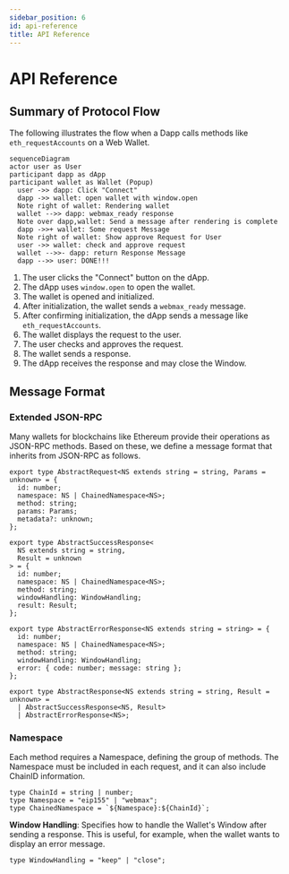 ```yaml
---
sidebar_position: 6
id: api-reference
title: API Reference
---
```


# API Reference

## Summary of Protocol Flow

The following illustrates the flow when a Dapp calls methods like `eth_requestAccounts` on a Web Wallet.

```mermaid
sequenceDiagram
actor user as User
participant dapp as dApp
participant wallet as Wallet (Popup)
  user ->> dapp: Click "Connect"
  dapp ->> wallet: open wallet with window.open
  Note right of wallet: Rendering wallet
  wallet -->> dapp: webmax_ready response
  Note over dapp,wallet: Send a message after rendering is complete
  dapp ->>+ wallet: Some request Message
  Note right of wallet: Show approve Request for User
  user ->> wallet: check and approve request
  wallet -->>- dapp: return Response Message
  dapp -->> user: DONE!!!
```

1. The user clicks the "Connect" button on the dApp.
2. The dApp uses `window.open` to open the wallet.
3. The wallet is opened and initialized.
4. After initialization, the wallet sends a `webmax_ready` message.
5. After confirming initialization, the dApp sends a message like `eth_requestAccounts`.
6. The wallet displays the request to the user.
7. The user checks and approves the request.
8. The wallet sends a response.
9. The dApp receives the response and may close the Window.

## Message Format

### Extended JSON-RPC

Many wallets for blockchains like Ethereum provide their operations as JSON-RPC methods. Based on these, we define a message format that inherits from JSON-RPC as follows.

```tsx
export type AbstractRequest<NS extends string = string, Params = unknown> = {
  id: number;
  namespace: NS | ChainedNamespace<NS>;
  method: string;
  params: Params;
  metadata?: unknown;
};

export type AbstractSuccessResponse<
  NS extends string = string,
  Result = unknown
> = {
  id: number;
  namespace: NS | ChainedNamespace<NS>;
  method: string;
  windowHandling: WindowHandling;
  result: Result;
};

export type AbstractErrorResponse<NS extends string = string> = {
  id: number;
  namespace: NS | ChainedNamespace<NS>;
  method: string;
  windowHandling: WindowHandling;
  error: { code: number; message: string };
};

export type AbstractResponse<NS extends string = string, Result = unknown> =
  | AbstractSuccessResponse<NS, Result>
  | AbstractErrorResponse<NS>;
```

### Namespace

Each method requires a Namespace, defining the group of methods. The Namespace must be included in each request, and it can also include ChainID information.

```tsx
type ChainId = string | number;
type Namespace = "eip155" | "webmax";
type ChainedNamespace = `${Namespace}:${ChainId}`;
```

**Window Handling**: Specifies how to handle the Wallet's Window after sending a response. This is useful, for example, when the wallet wants to display an error message.

```tsx
type WindowHandling = "keep" | "close";
```
